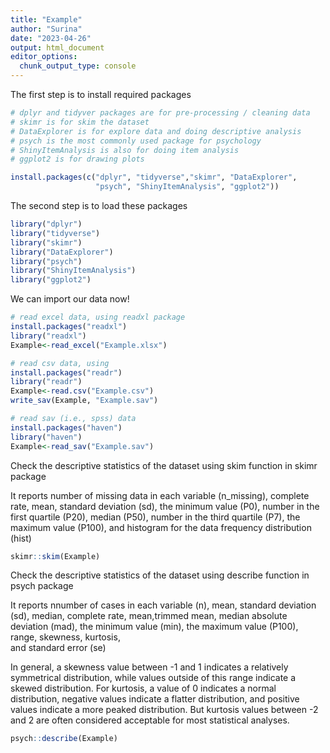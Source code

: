 ```yaml
---
title: "Example"
author: "Surina"
date: "2023-04-26"
output: html_document
editor_options: 
  chunk_output_type: console
---
```

The first step is to install required packages
```r
# dplyr and tidyver packages are for pre-processing / cleaning data
# skimr is for skim the dataset
# DataExplorer is for explore data and doing descriptive analysis
# psych is the most commonly used package for psychology
# ShinyItemAnalysis is also for doing item analysis
# ggplot2 is for drawing plots

install.packages(c("dplyr", "tidyverse","skimr", "DataExplorer", 
                   "psych", "ShinyItemAnalysis", "ggplot2"))
```

The second step is to load these packages
```r
library("dplyr")
library("tidyverse")
library("skimr")
library("DataExplorer")
library("psych")
library("ShinyItemAnalysis")
library("ggplot2")
```

We can import our data now! 
```r
# read excel data, using readxl package
install.packages("readxl") 
library("readxl")
Example<-read_excel("Example.xlsx")

# read csv data, using 
install.packages("readr") 
library("readr")
Example<-read.csv("Example.csv")
write_sav(Example, "Example.sav")

# read sav (i.e., spss) data
install.packages("haven") 
library("haven")
Example<-read_sav("Example.sav")
```

Check the descriptive statistics of the dataset using skim function in skimr package

It reports number of missing data in each variable (n_missing), complete rate, mean,
standard deviation (sd), the minimum value (P0), number in the first quartile (P20),
median (P50), number in the third quartile (P7), the maximum value (P100), and 
histogram for the data frequency distribution (hist)
```r
skimr::skim(Example)
```

Check the descriptive statistics of the dataset using describe function in psych package

It reports nnumber of cases in each variable (n), mean, standard deviation (sd), 
median, complete rate, mean,trimmed mean, median absolute deviation (mad), 
the minimum value (min), the maximum value (P100), range, skewness, kurtosis,  
and standard error (se)

In general, a skewness value between -1 and 1 indicates a relatively symmetrical distribution, 
while values outside of this range indicate a skewed distribution. 
For kurtosis, a value of 0 indicates a normal distribution, negative values indicate a flatter distribution, and positive values indicate a more peaked distribution. But kurtosis values 
between -2 and 2 are often considered acceptable for most statistical analyses.
```r
psych::describe(Example)
```










